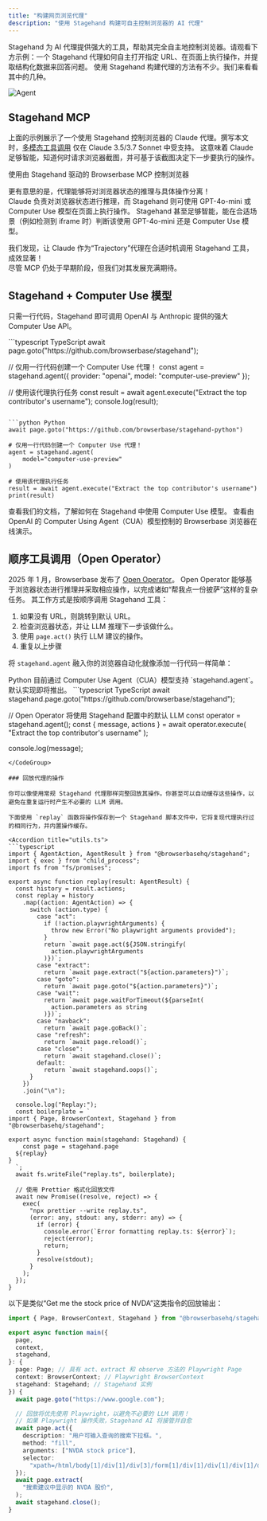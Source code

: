 ```yaml
---
title: "构建网页浏览代理"
description: "使用 Stagehand 构建可自主控制浏览器的 AI 代理"
---
```



Stagehand 为 AI 代理提供强大的工具，帮助其完全自主地控制浏览器。请观看下方示例：一个 Stagehand 代理如何自主打开指定 URL、在页面上执行操作，并提取结构化数据来回答问题。
使用 Stagehand 构建代理的方法有不少。我们来看看其中的几种。

![Agent](/media/stagehand-agent.gif)

## Stagehand MCP

上面的示例展示了一个使用 Stagehand 控制浏览器的 Claude 代理。撰写本文时，[多模态工具调用](https://sdk.vercel.ai/docs/ai-sdk-core/tools-and-tool-calling#multi-modal-tool-results) 仅在 Claude 3.5/3.7 Sonnet 中受支持。
这意味着 Claude 足够智能，知道何时请求浏览器截图，并可基于该截图决定下一步要执行的操作。

<CardGroup>
  <Card title="Browserbase MCP" href="https://github.com/browserbase/mcp-server-browserbase/" icon="hand-horns">
    使用由 Stagehand 驱动的 Browserbase MCP 控制浏览器
  </Card>
</CardGroup>

更有意思的是，代理能够将对浏览器状态的推理与具体操作分离！\
Claude 负责对浏览器状态进行推理，而 Stagehand 则可使用 GPT-4o-mini 或 Computer Use 模型在页面上执行操作。
Stagehand 甚至足够智能，能在合适场景（例如检测到 iframe 时）判断该使用 GPT-4o-mini 还是 Computer Use 模型。

<Excalidraw className="w-full aspect-video" url="https://link.excalidraw.com/readonly/GWQWmWUBqMBEAamlWsIM?darkMode=true" />

我们发现，让 Claude 作为“Trajectory”代理在合适时机调用 Stagehand 工具，成效显著！\
尽管 MCP 仍处于早期阶段，但我们对其发展充满期待。

## Stagehand + Computer Use 模型

只需一行代码，Stagehand 即可调用 OpenAI 与 Anthropic 提供的强大 Computer Use API。

<CodeGroup>
  ```typescript TypeScript
  await page.goto("https://github.com/browserbase/stagehand");

  // 仅用一行代码创建一个 Computer Use 代理！
  const agent = stagehand.agent({
  	provider: "openai",
  	model: "computer-use-preview"
  });

  // 使用该代理执行任务
  const result = await agent.execute("Extract the top contributor's username");
  console.log(result);
  ```

  ```python Python
  await page.goto("https://github.com/browserbase/stagehand-python")

  # 仅用一行代码创建一个 Computer Use 代理！
  agent = stagehand.agent(
      model="computer-use-preview"
  )

  # 使用该代理执行任务
  result = await agent.execute("Extract the top contributor's username")
  print(result)
  ```
</CodeGroup>

<CardGroup>
  <Card title="Stagehand + Computer Use 文档" href="/zh/best-practices/computer-use" icon="scroll">
    查看我们的文档，了解如何在 Stagehand 中使用 Computer Use 模型。
  </Card>

  <Card title="CUA 浏览器演示" href="https://cua.browserbase.com/" icon="brain-circuit">
    查看由 OpenAI 的 Computer Using Agent（CUA）模型控制的 Browserbase 浏览器在线演示。
  </Card>
</CardGroup>

## 顺序工具调用（Open Operator）

2025 年 1 月，Browserbase 发布了 [Open Operator](https://operator.browserbase.com)。
Open Operator 能够基于浏览器状态进行推理并采取相应操作，以完成诸如“帮我点一份披萨”这样的复杂任务。
其工作方式是按顺序调用 Stagehand 工具：

1. 如果没有 URL，则跳转到默认 URL。
2. 检查浏览器状态，并让 LLM 推理下一步该做什么。
3. 使用 `page.act()` 执行 LLM 建议的操作。
4. 重复以上步骤

<Excalidraw className="w-full" url="https://link.excalidraw.com/readonly/dKh5sB1gEM1EjVqRCGKn" />

将 `stagehand.agent` 融入你的浏览器自动化就像添加一行代码一样简单：

<Note>
  Python 目前通过 Computer Use Agent（CUA）模型支持 `stagehand.agent`。默认实现即将推出。
</Note>

<CodeGroup>
  ```typescript TypeScript
  await stagehand.page.goto("https://github.com/browserbase/stagehand");

  // Open Operator 将使用 Stagehand 配置中的默认 LLM
  const operator = stagehand.agent();
  const { message, actions } = await operator.execute(
  	"Extract the top contributor's username"
  );

  console.log(message);
  ```
</CodeGroup>

### 回放代理的操作

你可以像使用常规 Stagehand 代理那样完整回放其操作。你甚至可以自动缓存这些操作，以避免在重复运行时产生不必要的 LLM 调用。

下面使用 `replay` 函数将操作保存到一个 Stagehand 脚本文件中，它将复现代理执行过的相同行为，并内置操作缓存。

<Accordion title="utils.ts">
  ```typescript
  import { AgentAction, AgentResult } from "@browserbasehq/stagehand";
  import { exec } from "child_process";
  import fs from "fs/promises";

  export async function replay(result: AgentResult) {
    const history = result.actions;
    const replay = history
      .map((action: AgentAction) => {
        switch (action.type) {
          case "act":
            if (!action.playwrightArguments) {
              throw new Error("No playwright arguments provided");
            }
            return `await page.act(${JSON.stringify(
              action.playwrightArguments
            )})`;
          case "extract":
            return `await page.extract("${action.parameters}")`;
          case "goto":
            return `await page.goto("${action.parameters}")`;
          case "wait":
            return `await page.waitForTimeout(${parseInt(
              action.parameters as string
            )})`;
          case "navback":
            return `await page.goBack()`;
          case "refresh":
            return `await page.reload()`;
          case "close":
            return `await stagehand.close()`;
          default:
            return `await stagehand.oops()`;
        }
      })
      .join("\n");

    console.log("Replay:");
    const boilerplate = `
  import { Page, BrowserContext, Stagehand } from "@browserbasehq/stagehand";

  export async function main(stagehand: Stagehand) {
      const page = stagehand.page
  	${replay}
  }
    `;
    await fs.writeFile("replay.ts", boilerplate);

    // 使用 Prettier 格式化回放文件
    await new Promise((resolve, reject) => {
      exec(
        "npx prettier --write replay.ts",
        (error: any, stdout: any, stderr: any) => {
          if (error) {
            console.error(`Error formatting replay.ts: ${error}`);
            reject(error);
            return;
          }
          resolve(stdout);
        }
      );
    });
  }
  ```
</Accordion>

以下是类似“Get me the stock price of NVDA”这类指令的回放输出：

```typescript {14-22} replay.ts
import { Page, BrowserContext, Stagehand } from "@browserbasehq/stagehand";

export async function main({
  page,
  context,
  stagehand,
}: {
  page: Page; // 具有 act、extract 和 observe 方法的 Playwright Page
  context: BrowserContext; // Playwright BrowserContext
  stagehand: Stagehand; // Stagehand 实例
}) {
  await page.goto("https://www.google.com");

  // 回放将优先使用 Playwright，以避免不必要的 LLM 调用！
  // 如果 Playwright 操作失败，Stagehand AI 将接管并自愈
  await page.act({
    description: "用户可输入查询的搜索下拉框。",
    method: "fill",
    arguments: ["NVDA stock price"],
    selector:
      "xpath=/html/body[1]/div[1]/div[3]/form[1]/div[1]/div[1]/div[1]/div[1]/div[2]/textarea[1]",
  });
  await page.extract(
    "搜索建议中显示的 NVDA 股价",
  );
  await stagehand.close();
}
```